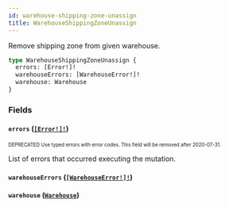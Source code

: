 ```yaml
---
id: warehouse-shipping-zone-unassign
title: WarehouseShippingZoneUnassign
---
```


Remove shipping zone from given warehouse.

```graphql
type WarehouseShippingZoneUnassign {
  errors: [Error!]!
  warehouseErrors: [WarehouseError!]!
  warehouse: Warehouse
}
```

### Fields

#### `errors` ([`[Error!]!`](/api-reference/objects/error.mdx))

<sub><sup><span className="deprecatedTag">DEPRECATED</span> Use typed errors with error codes. This field will be removed after 2020-07-31.</sup></sub>

List of errors that occurred executing the mutation.

#### `warehouseErrors` ([`[WarehouseError!]!`](/api-reference/objects/warehouse-error.mdx))

#### `warehouse` ([`Warehouse`](/api-reference/objects/warehouse.mdx))
